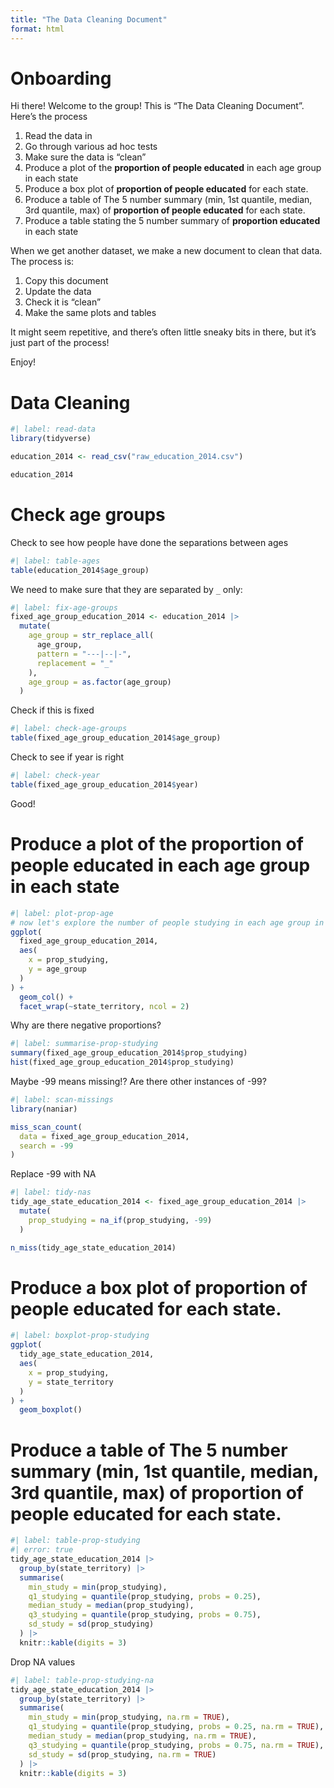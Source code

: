 ```yaml
---
title: "The Data Cleaning Document"
format: html
---
```


# Onboarding

Hi there! Welcome to the group! This is "The Data Cleaning Document". Here's the process

1. Read the data in
2. Go through various ad hoc tests
3. Make sure the data is "clean"
4. Produce a plot of the **proportion of people educated** in each age group in each state
5. Produce a box plot of **proportion of people educated** for each state.
6. Produce a table of The 5 number summary (min, 1st quantile, median, 3rd quantile, max)  of **proportion of people educated** for each state.
7. Produce a table stating the 5 number summary of **proportion educated** in each state

When we get another dataset, we make a new document to clean that data. The process is:

1. Copy this document
2. Update the data
3. Check it is "clean"
4. Make the same plots and tables

It might seem repetitive, and there's often little sneaky bits in there, but it's just part of the process! 

Enjoy!

# Data Cleaning

```r
#| label: read-data
library(tidyverse)

education_2014 <- read_csv("raw_education_2014.csv")

education_2014

```

# Check age groups

Check to see how people have done the separations between ages

```r
#| label: table-ages
table(education_2014$age_group)
```

We need to make sure that they are separated by `_` only:

```r
#| label: fix-age-groups
fixed_age_group_education_2014 <- education_2014 |>
  mutate(
    age_group = str_replace_all(
      age_group,
      pattern = "---|--|-",
      replacement = "_"
    ),
    age_group = as.factor(age_group)
  )
```


Check if this is fixed

```r
#| label: check-age-groups
table(fixed_age_group_education_2014$age_group)
```

Check to see if year is right

```r
#| label: check-year
table(fixed_age_group_education_2014$year)
```

Good!

# Produce a plot of the **proportion of people educated** in each age group in each state

```r
#| label: plot-prop-age
# now let's explore the number of people studying in each age group in each state
ggplot(
  fixed_age_group_education_2014,
  aes(
    x = prop_studying,
    y = age_group
  )
) +
  geom_col() +
  facet_wrap(~state_territory, ncol = 2)

```

Why are there negative proportions?

```r
#| label: summarise-prop-studying
summary(fixed_age_group_education_2014$prop_studying)
hist(fixed_age_group_education_2014$prop_studying)
```

Maybe -99 means missing!? Are there other instances of -99?


```r
#| label: scan-missings
library(naniar)

miss_scan_count(
  data = fixed_age_group_education_2014,
  search = -99
)
```

Replace -99 with NA

```r
#| label: tidy-nas
tidy_age_state_education_2014 <- fixed_age_group_education_2014 |>
  mutate(
    prop_studying = na_if(prop_studying, -99)
  )

n_miss(tidy_age_state_education_2014)
```

# Produce a box plot of **proportion of people educated** for each state.

```r
#| label: boxplot-prop-studying
ggplot(
  tidy_age_state_education_2014,
  aes(
    x = prop_studying,
    y = state_territory
  )
) +
  geom_boxplot()
```

# Produce a table of The 5 number summary (min, 1st quantile, median, 3rd quantile, max)  of **proportion of people educated** for each state.

```r
#| label: table-prop-studying
#| error: true
tidy_age_state_education_2014 |>
  group_by(state_territory) |>
  summarise(
    min_study = min(prop_studying),
    q1_studying = quantile(prop_studying, probs = 0.25),
    median_study = median(prop_studying),
    q3_studying = quantile(prop_studying, probs = 0.75),
    sd_study = sd(prop_studying)
  ) |> 
  knitr::kable(digits = 3)
```

Drop NA values

```r
#| label: table-prop-studying-na
tidy_age_state_education_2014 |>
  group_by(state_territory) |>
  summarise(
    min_study = min(prop_studying, na.rm = TRUE),
    q1_studying = quantile(prop_studying, probs = 0.25, na.rm = TRUE),
    median_study = median(prop_studying, na.rm = TRUE),
    q3_studying = quantile(prop_studying, probs = 0.75, na.rm = TRUE),
    sd_study = sd(prop_studying, na.rm = TRUE)
  ) |> 
  knitr::kable(digits = 3)
```
